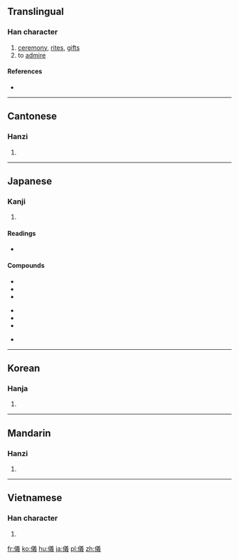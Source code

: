 {{also|仪}}
==Translingual==

===Han character===
{{Han char|rn=9|rad=人|as=13|sn=15|four=2825<sub>3</sub>|canj=人廿土戈 (OTGI)|ids=⿰[[亻]][[義]]}}

# [[ceremony]], [[rite]]s, [[gift]]s
# to [[admire]]

====References====
* {{Han ref|kx=0118.210|dkj=01172|dj=0251.050|hdz=10228.020|uh=5100|ud=20736|bh=BBF6|bd=48118}}

----

==Cantonese==

===Hanzi===
{{yue-hanzi|jyut=[[ji4]]|y=yi4|sim=仪}}

# {{defn|lang=yue|sort=人13}}

----

==Japanese==

===Kanji===
{{ja-kanji|grade=c|rs=人13}}

# {{defn|lang=ja|sort=人13}}

====Readings====
* {{ja-readings|goon=[[ぎ]] (gi)|kanon=[[ぎ]] (gi)|kun=[[よい]] (yoi), [[のり]] (nori), [[のっとる]] (nottoru)|nanori=[[きたる]] (kitaru), [[ただし]] (tadashi), [[のり]] (nori), [[よし]] (yoshi)}}

====Compounds====
{{top3}}
*{{l|ja|sc=Jpan|礼儀|tr=れいぎ, reigi}}
*{{l|ja|sc=Jpan|地球儀|tr=ちきゅうぎ, chikyūgi}}
*{{l|ja|sc=Jpan|秘儀|tr=ひぎ, higi}}
{{mid3}}
*{{l|ja|sc=Jpan|儀式|tr=ぎしき, gishiki}}
*{{l|ja|sc=Jpan|難儀|tr=なんぎ, nangi}}
*{{l|ja|sc=Jpan|六分儀|tr=ろくぶんぎ, rokubungi}}
{{mid3}}
*{{l|ja|sc=Jpan|八分儀|tr=はちぶんぎ, hachibungi}}
{{bottom}}
----

==Korean==

===Hanja===
{{ko-hanja|hangeul=의|rv=ui|mr=ŭi}}

# {{defn|lang=ko|sort=人13}}

----

==Mandarin==

===Hanzi===
{{cmn-hanzi|sim=仪|pin=[[yí]] ([[yi2]])|wg=i<sup>2</sup>}}

# {{defn|lang=cmn|sort=人13}}

----

==Vietnamese==

===Han character===
{{vi-hantu|[[nghi]], [[nghe]], [[nghỉ]], [[nghè]], [[nghì]], [[ngơi]]|rs=人13}}

# {{defn|lang=vi|sort=人13}}

[[fr:儀]]
[[ko:儀]]
[[hu:儀]]
[[ja:儀]]
[[pl:儀]]
[[zh:儀]]